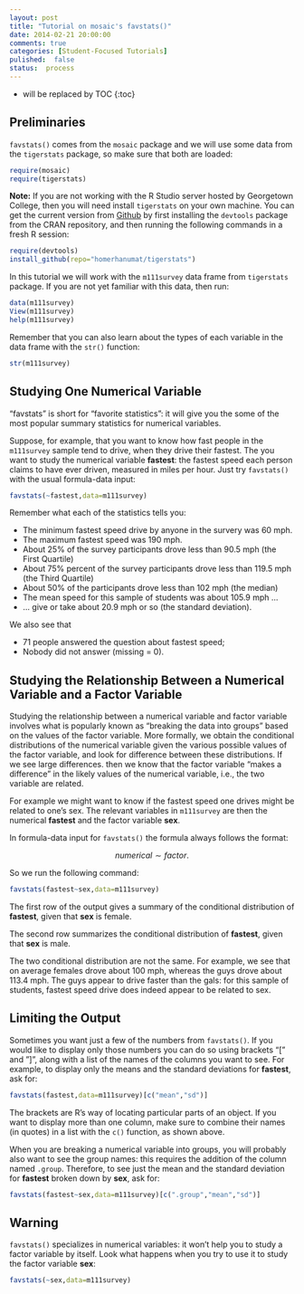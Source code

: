 ```yaml
---
layout: post
title: "Tutorial on mosaic's favstats()"
date: 2014-02-21 20:00:00
comments: true
categories: [Student-Focused Tutorials]
pulished:  false
status:  process
---
```


* will be replaced by TOC
{:toc}

## Preliminaries

`favstats()` comes from the `mosaic` package and we will use some data from the `tigerstats` package, so make sure that both are loaded:

```r
require(mosaic)
require(tigerstats)
```

**Note:**  If you are not working with the R Studio server hosted by Georgetown College, then you will need install `tigerstats` on your own machine.  You can get the current version from [Github](http://github.com) by first installing the `devtools` package from the CRAN repository, and then running the following commands in a fresh R session:

```r
require(devtools)
install_github(repo="homerhanumat/tigerstats")
```

In this tutorial we will work with the `m111survey` data frame from `tigerstats` package.  If you are not yet familiar with this data, then run:

```r
data(m111survey)
View(m111survey)
help(m111survey)
```

Remember that you can also learn about the types of each variable in the data frame with the `str()` function:

```r
str(m111survey)
```


## Studying One Numerical Variable

"favstats" is short for "favorite statistics":  it will give you the some of the most popular summary statistics for numerical variables.

Suppose, for example, that you want to know how fast people in the `m111survey` sample tend to drive, when they drive their fastest. The you want to study the numerical variable **fastest**:  the fastest speed each person claims to have ever driven, measured in miles per hour.  Just try `favstats()` with the usual formula-data input:

```r
favstats(~fastest,data=m111survey)
```

Remember what each of the statistics tells you:

* The minimum fastest speed drive by anyone in the survery was 60 mph.
* The maximum fastest speed was 190 mph.
* About 25% of the survey participants drove less than 90.5 mph (the First Quartile)
* About 75% percent of the survey participants drove less than 119.5 mph (the Third Quartile)
* About 50% of the participants drove less than 102 mph (the median)
* The mean speed for this sample of students was about 105.9 mph ...
* ... give or take about 20.9 mph or so (the standard deviation).

We also see that

* 71 people answered the question about fastest speed;
* Nobody did not answer (missing = 0).


## Studying the Relationship Between a Numerical Variable and a Factor Variable

Studying the relationship between a numerical variable and factor variable involves what is popularly known as "breaking the data into groups" based on the values of the factor variable.  More formally, we obtain the conditional distributions of the numerical variable given the various possible values of the factor variable, and look for difference between these distributions.  If we see large differences. then we know that the factor variable "makes a difference" in the likely values of the numerical variable, i.e., the two variable are related.

For example we might want to know if the fastest speed one drives might be related to one's sex.  The relevant variables in `m111survey` are then the numerical **fastest** and the factor variable **sex**.

In formula-data input for `favstats()` the formula always follows the format:

$$numerical \sim factor.$$

So we run the following command:

```r
favstats(fastest~sex,data=m111survey)
```

The first row of the output gives a summary of the conditional distribution of **fastest**, given that **sex** is female.

The second row summarizes the conditional distribution of **fastest**, given that **sex** is male.

The two conditional distribution are not the same.  For example, we see that on average females drove about 100 mph, whereas the guys drove about 113.4 mph.  The guys appear to drive faster than the gals:  for this sample of students, fastest speed drive does indeed appear to be related to sex.


## Limiting the Output

Sometimes you want just a few of the numbers from `favstats()`.  If you would like to display only those numbers you can do so using brackets "[" and "]", along with a list of the names of the columns you want to see.  For example, to display only the means and the standard deviations for **fastest**, ask for:

```r
favstats(fastest,data=m111survey)[c("mean","sd")]
```

The brackets are R's way of locating particular parts of an object.  If you want to display more than one column, make sure to combine their names (in quotes) in a list with the `c()` function, as shown above.

When you are breaking a numerical variable into groups, you will probably also want to see the group names:  this requires the addition of the column named `.group`.  Therefore, to see just the mean and the standard deviation for **fastest** broken down by **sex**, ask for:


```r
favstats(fastest~sex,data=m111survey)[c(".group","mean","sd")]
```



## Warning

`favstats()` specializes in numerical variables:  it won't help you to study a factor variable by itself.  Look what happens when you try to use it to study the factor variable **sex**:

```r
favstats(~sex,data=m111survey)
```



